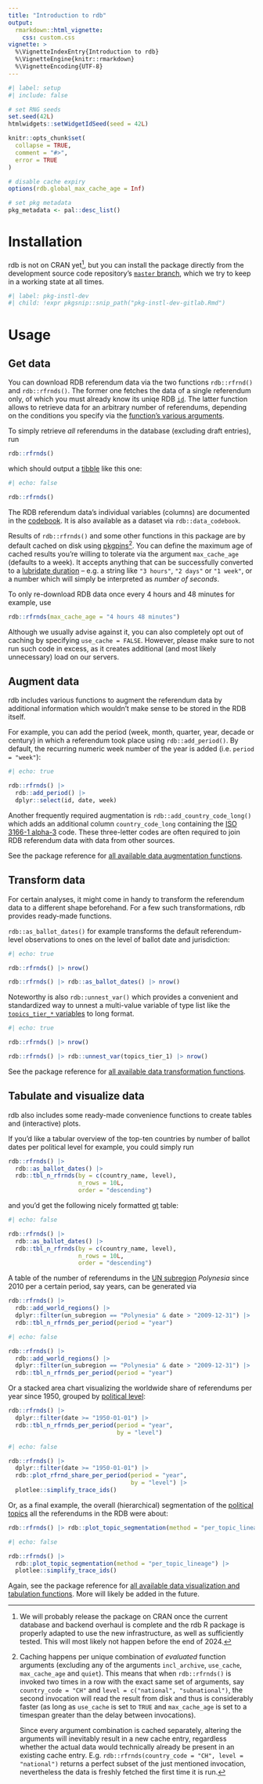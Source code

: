 ```yaml
---
title: "Introduction to rdb"
output:
  rmarkdown::html_vignette:
    css: custom.css
vignette: >
  %\VignetteIndexEntry{Introduction to rdb}
  %\VignetteEngine{knitr::rmarkdown}
  %\VignetteEncoding{UTF-8}
---
```


```r
#| label: setup
#| include: false

# set RNG seeds
set.seed(42L)
htmlwidgets::setWidgetIdSeed(seed = 42L)

knitr::opts_chunk$set(
  collapse = TRUE,
  comment = "#>",
  error = TRUE
)

# disable cache expiry
options(rdb.global_max_cache_age = Inf)

# set pkg metadata
pkg_metadata <- pal::desc_list()
```

# Installation

rdb is not on CRAN yet[^1], but you can install the package directly from the development source code repository's [`master`
branch](https://gitlab.com/zdaarau/rpkgs/rdb/-/tree/master), which we try to keep in a working state at all times.

```r
#| label: pkg-instl-dev
#| child: !expr pkgsnip::snip_path("pkg-instl-dev-gitlab.Rmd")
```

[^1]: We will probably release the package on CRAN once the current database and backend overhaul is complete and the rdb R package is properly adapted to use
    the new infrastructure, as well as sufficiently tested. This will most likely not happen before the end of 2024.

# Usage

## Get data

You can download RDB referendum data via the two functions `rdb::rfrnd()` and `rdb::rfrnds()`. The former one fetches the data of a single referendum only, of
which you must already know its uniqe RDB [`id`](https://rdb.rpkg.dev/articles/codebook.html#id). The latter function allows to retrieve data for an arbitrary
number of referendums, depending on the conditions you specify via the [function's various arguments](https://rdb.rpkg.dev/reference/rfrnds.html#arguments).

To simply retrieve *all* referendums in the database (excluding draft entries), run

``` r
rdb::rfrnds()
```

which should output a [tibble](https://tibble.tidyverse.org/) like this one:

```r
#| echo: false

rdb::rfrnds()
```

The RDB referendum data's individual variables (columns) are documented in the [codebook](https://rdb.rpkg.dev/articles/codebook.html). It is also available as
a dataset via `rdb::data_codebook`.

Results of `rdb::rfrnds()` and some other functions in this package are by default cached on disk using [pkgpins](https://pkgpins.rpkg.dev/)[^2]. You can define
the maximum age of cached results you're willing to tolerate via the argument `max_cache_age` (defaults to a week). It accepts anything that can be successfully
converted to a [lubridate duration](https://lubridate.tidyverse.org/reference/as.duration.html) -- e.g. a string like `"3 hours"`, `"2 days"` or `"1 week"`, or
a number which will simply be interpreted as *number of seconds*.

To only re-download RDB data once every 4 hours and 48 minutes for example, use

``` r
rdb::rfrnds(max_cache_age = "4 hours 48 minutes")
```

Although we usually advise against it, you can also completely opt out of caching by specifying `use_cache = FALSE`. However, please make sure to not run such
code in excess, as it creates additional (and most likely unnecessary) load on our servers.

[^2]: Caching happens per unique combination of *evaluated* function arguments (excluding any of the arguments `incl_archive`, `use_cache`, `max_cache_age` and
    `quiet`). This means that when `rdb::rfrnds()` is invoked two times in a row with the exact same set of arguments, say `country_code = "CH"` and
    `level = c("national", "subnational")`, the second invocation will read the result from disk and thus is considerably faster (as long as `use_cache` is set
    to `TRUE` and `max_cache_age` is set to a timespan greater than the delay between invocations).

    Since every argument combination is cached separately, altering the arguments will inevitably result in a new cache entry, regardless whether the actual
    data would technically already be present in an existing cache entry. E.g. `rdb::rfrnds(country_code = "CH", level = "national")` returns a perfect subset
    of the just mentioned invocation, nevertheless the data is freshly fetched the first time it is run.

## Augment data

rdb includes various functions to augment the referendum data by additional information which wouldn't make sense to be stored in the RDB itself.

For example, you can add the period (week, month, quarter, year, decade or century) in which a referendum took place using `rdb::add_period()`. By default, the
recurring numeric week number of the year is added (i.e. `period = "week"`):

```r
#| echo: true

rdb::rfrnds() |>
  rdb::add_period() |>
  dplyr::select(id, date, week)
```

Another frequently required augmentation is `rdb::add_country_code_long()` which adds an additional column `country_code_long` containing the [ISO 3166-1
alpha-3](https://en.wikipedia.org/wiki/ISO_3166-1_alpha-3) code. These three-letter codes are often required to join RDB referendum data with data from other
sources.

See the package reference for [all available data augmentation functions](https://rdb.rpkg.dev/reference/index.html#augmentation).

## Transform data

For certain analyses, it might come in handy to transform the referendum data to a different shape beforehand. For a few such transformations, rdb provides
ready-made functions.

`rdb::as_ballot_dates()` for example transforms the default referendum-level observations to ones on the level of ballot date and jurisdiction:

```r
#| echo: true

rdb::rfrnds() |> nrow()

rdb::rfrnds() |> rdb::as_ballot_dates() |> nrow()
```

Noteworthy is also `rdb::unnest_var()` which provides a convenient and standardized way to unnest a multi-value variable of type list like the [`topics_tier_*`
variables](https://rdb.rpkg.dev/articles/codebook.html#topics) to long format.

```r
#| echo: true

rdb::rfrnds() |> nrow()

rdb::rfrnds() |> rdb::unnest_var(topics_tier_1) |> nrow()
```

See the package reference for [all available data transformation functions](https://rdb.rpkg.dev/reference/index.html#transformation).

## Tabulate and visualize data

rdb also includes some ready-made convenience functions to create tables and (interactive) plots.

If you'd like a tabular overview of the top-ten countries by number of ballot dates per political level for example, you could simply run

``` r
rdb::rfrnds() |>
  rdb::as_ballot_dates() |>
  rdb::tbl_n_rfrnds(by = c(country_name, level),
                    n_rows = 10L,
                    order = "descending")
```

and you'd get the following nicely formatted [gt](https://gt.rstudio.com/) table:

```r
#| echo: false

rdb::rfrnds() |>
  rdb::as_ballot_dates() |>
  rdb::tbl_n_rfrnds(by = c(country_name, level),
                    n_rows = 10L,
                    order = "descending")
```

A table of the number of referendums in the [UN subregion](https://rdb.rpkg.dev/reference/add_world_regions.html) *Polynesia* since 2010 per a certain period,
say years, can be generated via

``` r
rdb::rfrnds() |>
  rdb::add_world_regions() |>
  dplyr::filter(un_subregion == "Polynesia" & date > "2009-12-31") |>
  rdb::tbl_n_rfrnds_per_period(period = "year")
```

```r
#| echo: false

rdb::rfrnds() |>
  rdb::add_world_regions() |>
  dplyr::filter(un_subregion == "Polynesia" & date > "2009-12-31") |>
  rdb::tbl_n_rfrnds_per_period(period = "year")
```

Or a stacked area chart visualizing the worldwide share of referendums per year since 1950, grouped by [political
level](https://rdb.rpkg.dev/articles/codebook.html#level):

``` r
rdb::rfrnds() |>
  dplyr::filter(date >= "1950-01-01") |>
  rdb::tbl_n_rfrnds_per_period(period = "year",
                               by = "level")
```

```r
#| echo: false

rdb::rfrnds() |>
  dplyr::filter(date >= "1950-01-01") |>
  rdb::plot_rfrnd_share_per_period(period = "year",
                                   by = "level") |>
  plotlee::simplify_trace_ids()
```

Or, as a final example, the overall (hierarchical) segmentation of the [political topics](https://rdb.rpkg.dev/articles/codebook.html#topics) all the
referendums in the RDB were about:

``` r
rdb::rfrnds() |> rdb::plot_topic_segmentation(method = "per_topic_lineage")
```

```r
#| echo: false

rdb::rfrnds() |>
  rdb::plot_topic_segmentation(method = "per_topic_lineage") |>
  plotlee::simplify_trace_ids()
```

Again, see the package reference for [all available data visualization and tabulation functions](https://rdb.rpkg.dev/reference/index.html#visualization). More
will likely be added in the future.
